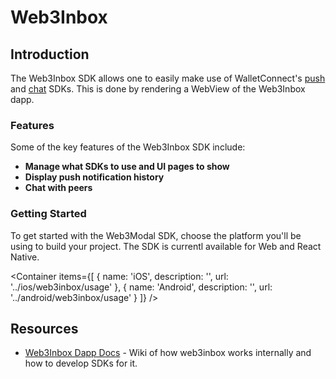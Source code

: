
# Web3Inbox

## Introduction

The Web3Inbox SDK allows one to easily make use of WalletConnect's [push](../specs/clients/push/wallet-client-api.md) and [chat](../specs/clients/chat/client-api.md) SDKs. This is done by rendering a WebView of the Web3Inbox dapp.

### Features

Some of the key features of the Web3Inbox SDK include:

- **Manage what SDKs to use and UI pages to show**
- **Display push notification history**
- **Chat with peers**


### Getting Started

To get started with the Web3Modal SDK, choose the platform you'll be using to build your project. The SDK is currentl available for Web and React Native.

<Container
  items={[
    {
      name: 'iOS',
      description: '',
      url: '../ios/web3inbox/usage'
    },
    {
      name: 'Android',
      description: '',
      url: '../android/web3inbox/usage'
    }
  ]}
/>

## Resources

- [Web3Inbox Dapp Docs](https://github.com/WalletConnect/web3inbox/wiki) - Wiki of how web3inbox works internally and how to develop SDKs for it.
